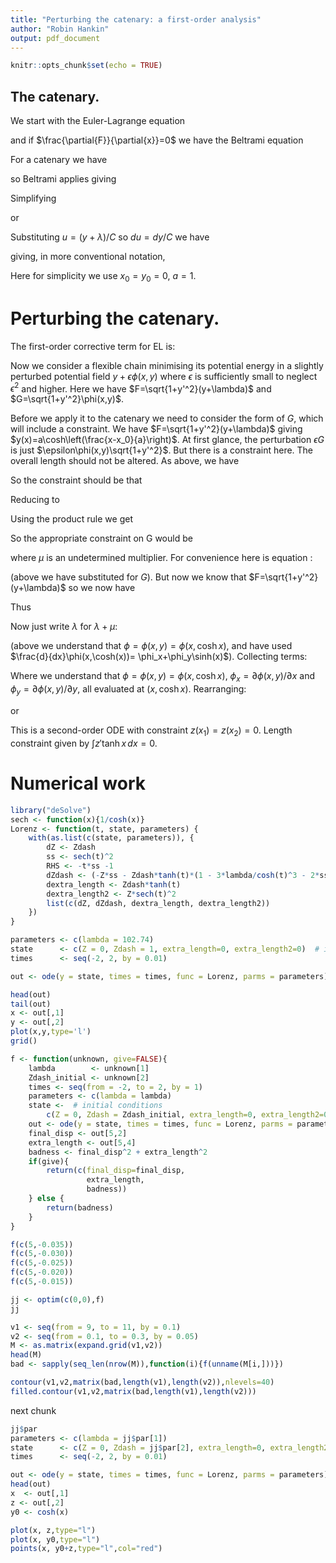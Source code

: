 ```yaml
---
title: "Perturbing the catenary: a first-order analysis"
author: "Robin Hankin"
output: pdf_document
---
```


```r
knitr::opts_chunk$set(echo = TRUE)
```

## The catenary.

\newcommand{\di}[2]{\frac{\partial{#1}}{\partial{#2}}}
\newcommand{\cx}{\cosh{\left(\frac{x-x_0}{a}\right)}}
\newcommand{\sx}{\sinh{\left(\frac{x-x_0}{a}\right)}}
\newcommand{\tx}{\tanh{\left(\frac{x-x_0}{a}\right)}}
\newcommand{\sech}{\operatorname{sech}}

We start with the Euler-Lagrange equation

\begin{equation}
\frac{d}{dx}\di{F}{y'} -\di{F}{y}=0
\end{equation}

and if $\di{F}{x}=0$ we have the Beltrami equation

\begin{equation}
F-y'\di{F}{y'}=C
\end{equation}

For a catenary we have

\begin{equation}
F=\sqrt{1+(y')^2}(y + \lambda)
\end{equation}

so Beltrami applies giving

\begin{equation}
\sqrt{1+y'^2}(y + \lambda)-\frac{y'^2(y+\lambda)}{\sqrt{1+y'^2}}=C
\end{equation}

Simplifying

\begin{equation}
(y+\lambda)=C\sqrt{1+y'^2}
\end{equation}

or

\begin{equation}
dx=\frac{dy}{\sqrt{\left(\frac{y+\lambda}{C}\right)^2-1}}
\end{equation}

Substituting $u=(y+\lambda)/C$ so $du=dy/C$ we have

\begin{equation}
x=\int\frac{C\,du}{\sqrt{u^2-1}} =
C\operatorname{acosh}\left(\frac{y+\lambda}{C}\right)+K
\end{equation}

giving, in more conventional notation,

\begin{equation}
y = y_0 + a\operatorname{cosh}\left(\frac{x-x_0}{a}\right)
\end{equation}

Here for simplicity we use $x_0=y_0=0$, $a=1$.


# Perturbing the catenary.

The first-order corrective term for EL is:

\begin{equation}\label{EL1}
\frac{d}{dx}\left[\di{}{y'}\left(
z\di{F}{y} + z'\di{F}{y'} + G\right)\right] =
\di{G}{y}
\end{equation}


Now we consider a flexible chain minimising its potential energy in a
slightly perturbed potential field $y + \epsilon\phi(x,y)$ where
$\epsilon$ is sufficiently small to neglect $\epsilon^2$ and higher.
Here we have $F=\sqrt{1+y'^2}(y+\lambda)$ and
$G=\sqrt{1+y'^2}\phi(x,y)$.

Before we apply it to the catenary we need to consider the form of
$G$, which will include a constraint.  We have
$F=\sqrt{1+y'^2}(y+\lambda)$ giving
$y(x)=a\cosh\left(\frac{x-x_0}{a}\right)$.  At first glance, the
perturbation $\epsilon G$ is just $\epsilon\phi(x,y)\sqrt{1+y'^2}$.
But there is a constraint here.  The overall length should not be
altered.  As above, we have

\begin{eqnarray}
\int_{x=-a}^{x=+a}\sqrt{1+y'^2}dx &\longrightarrow& \int_{x=-a}^{x=+a}\sqrt{1+(y+\epsilon z)'^2}dx\\
&=& \int_{x=-a}^{x=+a}\sqrt{1+y'^2 +2\epsilon y'z'}dx \\
&=& \int_{x=-a}^{x=+a}\left(\sqrt{1+y'^2} + \epsilon\frac{y'z'}{\sqrt{1+y'^2}}\right)dx
\end{eqnarray}


So the constraint should be that 

\begin{equation}
\int_{x=-a}^{x=+a}\frac{y'z'\,dx}{\sqrt{1+y'^2}}=0
\end{equation}

Reducing to 

\begin{equation}
\int_{x=-a}^{x=+a}z'(x)\tanh(x)\,dx=0
\end{equation}

Using the product rule we get

\begin{equation}
\int_{x=-a}^{x=+a}z(x)\sech^2 x\,dx=0
\end{equation}


So the appropriate constraint on G would be 

\begin{equation}
G = \phi(x,y)\sqrt{1+y'^2} + \mu z'(x)\frac{y'}{\sqrt{1+y'^2}}
\end{equation}

where $\mu$ is an undetermined multiplier.  For convenience here is
equation \ref{EL1}:

\begin{equation}\nonumber
\frac{d}{dx}\left[\di{}{y'}\left(
z\di{F}{y} + z'\di{F}{y'} + G\right)\right] =
\di{G}{y}
\end{equation}

\begin{eqnarray}
\frac{d}{dx}\left[\di{}{y'}\left(
z\di{F}{y} + z'\di{F}{y'}
+ \underbrace{\phi(x,y)\sqrt{1+y'^2} + \mu z'(x)\frac{y'}{\sqrt{1+y'^2}}}_{G(x,y,y')}
\right)\right] &=& \di{\phi}{y}\sqrt{1+y'^2}
\end{eqnarray}

(above we have substituted for $G$).  But now we know that
$F=\sqrt{1+y'^2}(y+\lambda)$ so we now have

\begin{eqnarray}
\di{F}{y} &=&\sqrt{1+y'^2}=\cosh x\\
\di{F}{y'} &=&
\frac{y'(y+\lambda)}{\sqrt{1+y'^2}}=\tanh x\left(\cosh x+\lambda\right)\\
\frac{\partial^2F}{\partial y\partial y'} &=& \frac{y'}{\sqrt{1+y'^2}}=\tanh x\\
\frac{\partial^2F}{\partial y'\partial y'} &=&
\frac{y+\lambda}{(1+y'^2)^{3/2}} = \frac{\cosh x + \lambda}{\cosh^3 x}
\end{eqnarray}

Thus

\begin{eqnarray}
\frac{d}{dx}\left[
z\tanh x + z'\frac{\cosh x+\lambda}{\cosh^3x}
+ \phi(x,y)\frac{y'}{\sqrt{1+y'^2}}
+ \mu z'(x)\frac{1}{(1+y'^2)^{3/2}}
\right] &=& \di{\phi}{y}\sqrt{1+y'^2}\\
\frac{d}{dx}\left[
z\tanh x + z'\frac{\cosh x+\lambda}{\cosh^3 x}
+ \phi(x,y)\tanh x
+ \frac{\mu z'(x)}{\cosh^3 x}
\right] &=& \di{\phi}{y}\cosh x\nonumber\\
\frac{d}{dx}\left[
z\tanh x + z'(\lambda+\mu)\sech^3x
+z'\sech^2x
+ \phi(x,y)\tanh x
\right] &=& \di{\phi}{y}\cosh x\nonumber
\end{eqnarray}

\begin{equation}
\frac{d}{dx}\left[
z\tanh x + z'(\lambda+\mu)\sech^3(x)
+z'\sech^2x
+ \phi(x,\cosh(x))\tanh(x)
\right] = \di{\phi}{y}\cosh(x)
\end{equation}

Now just write $\lambda$ for $\lambda+\mu$:

\begin{equation}
\frac{d}{dx}\left[
z\tanh x + z'\lambda\sech^3(x) + z'\sech^2x + \phi(x,\cosh(x))\tanh(x)
\right] 
=
\di{\phi}{y}\cosh(x)
\end{equation}


\begin{eqnarray}
z'\tanh x + z\sech^2x\nonumber\\
+z''\lambda\sech^3x - z'\cdot 3\lambda\sech^3x\tanh x\nonumber\\
+z''\sech^2x - 2z'\cdot\sech^2x\tanh x\nonumber\\
+(\phi_x + \phi_y\sinh x)\tanh x + \phi\sech^2 x 
&=&
\phi_y\cosh x
\end{eqnarray}

(above we understand that $\phi=\phi(x,y)=\phi(x,\cosh x)$, and have
used $\frac{d}{dx}\phi(x,\cosh(x))= \phi_x+\phi_y\sinh(x)$).
Collecting terms:

\begin{eqnarray}
z'' \cdot  (\lambda\sech^3x+\sech^2x)&  \nonumber\\
+z' \cdot  (\tanh x - 3\lambda\sech^3x\tanh x - 2\sech^2 x\tanh x)&  \nonumber\\
+ z \cdot  (\sech^2x)  &= \nonumber\\
          -\phi\sech^2x
          -  \phi_x\tanh x
          +  \phi_y(\cosh x-\sinh x\tanh x)
\end{eqnarray}

Where we understand that $\phi=\phi(x,y)=\phi(x,\cosh x)$,
$\phi_x=\partial\phi(x,y)/\partial x$ and
$\phi_y=\partial\phi(x,y)/\partial y$, all evaluated at $(x,\cosh x)$.
Rearranging:

\begin{equation*}
z''\cdot(\lambda\sech^3x+\sech^2x) +
z'\cdot\tanh x(1 - 3\lambda\sech^3x- 2\sech^2 x) +
z\cdot(\sech^2x)
=
-\phi\sech^2x
-\phi_x 
+\phi_y(\cosh x-\sinh x\tanh x)
\nonumber
\end{equation*}

or

\begin{equation}
z'' = 
\frac{
    -\phi\sech^2 x
    -\phi_x  +\phi_y(\cosh x-\sinh x\tanh x)
    - z'\cdot\tanh x(1 - 3\lambda\sech^3x- 2\sech^2 x) - z\cdot(\sech^2x)
}{
    \lambda\sech^3x+\sech^2x
}
\end{equation}

This is a second-order ODE with constraint $z(x_1)=z(x_2)=0$.   Length constraint given by
$\int z'\tanh x\,dx=0$.


# Numerical work


```r
library("deSolve") 
sech <- function(x){1/cosh(x)}
Lorenz <- function(t, state, parameters) {
    with(as.list(c(state, parameters)), {
        dZ <- Zdash
        ss <- sech(t)^2
        RHS <- -t*ss -1
        dZdash <- (-Z*ss - Zdash*tanh(t)*(1 - 3*lambda/cosh(t)^3 - 2*ss) + RHS ) / ( ss + lambda/cosh(t)^3)
        dextra_length <- Zdash*tanh(t)
        dextra_length2 <- Z*sech(t)^2
        list(c(dZ, dZdash, dextra_length, dextra_length2))
    })
}

parameters <- c(lambda = 102.74)
state      <- c(Z = 0, Zdash = 1, extra_length=0, extra_length2=0)  # initial conditions
times      <- seq(-2, 2, by = 0.01)

out <- ode(y = state, times = times, func = Lorenz, parms = parameters)
```

```r
head(out)
tail(out)
x <- out[,1]
y <- out[,2]
plot(x,y,type='l')
grid()
```


```r
f <- function(unknown, give=FALSE){
    lambda        <- unknown[1]
    Zdash_initial <- unknown[2]
    times <- seq(from = -2, to = 2, by = 1)
    parameters <- c(lambda = lambda)
    state <-  # initial conditions
        c(Z = 0, Zdash = Zdash_initial, extra_length=0, extra_length2=0) 
    out <- ode(y = state, times = times, func = Lorenz, parms = parameters)
    final_disp <- out[5,2]
    extra_length <- out[5,4]
    badness <- final_disp^2 + extra_length^2
    if(give){
        return(c(final_disp=final_disp,
                 extra_length,
                 badness))
    } else {
        return(badness)
    } 
}
```

```r
f(c(5,-0.035))
f(c(5,-0.030))
f(c(5,-0.025))
f(c(5,-0.020))
f(c(5,-0.015))
```
   
   
```r
jj <- optim(c(0,0),f)
jj

```

```r
v1 <- seq(from = 9, to = 11, by = 0.1)
v2 <- seq(from = 0.1, to = 0.3, by = 0.05)
M <- as.matrix(expand.grid(v1,v2))
head(M)
bad <- sapply(seq_len(nrow(M)),function(i){f(unname(M[i,]))})
```

```r
contour(v1,v2,matrix(bad,length(v1),length(v2)),nlevels=40)
filled.contour(v1,v2,matrix(bad,length(v1),length(v2)))
```

next chunk

	
```r
jj$par
parameters <- c(lambda = jj$par[1])
state      <- c(Z = 0, Zdash = jj$par[2], extra_length=0, extra_length2=0)  # initial conditions
times      <- seq(-2, 2, by = 0.01)

out <- ode(y = state, times = times, func = Lorenz, parms = parameters)
head(out)
x  <- out[,1]
z <- out[,2]
y0 <- cosh(x)

plot(x, z,type="l")
plot(x, y0,type="l")
points(x, y0+z,type="l",col="red")
```

